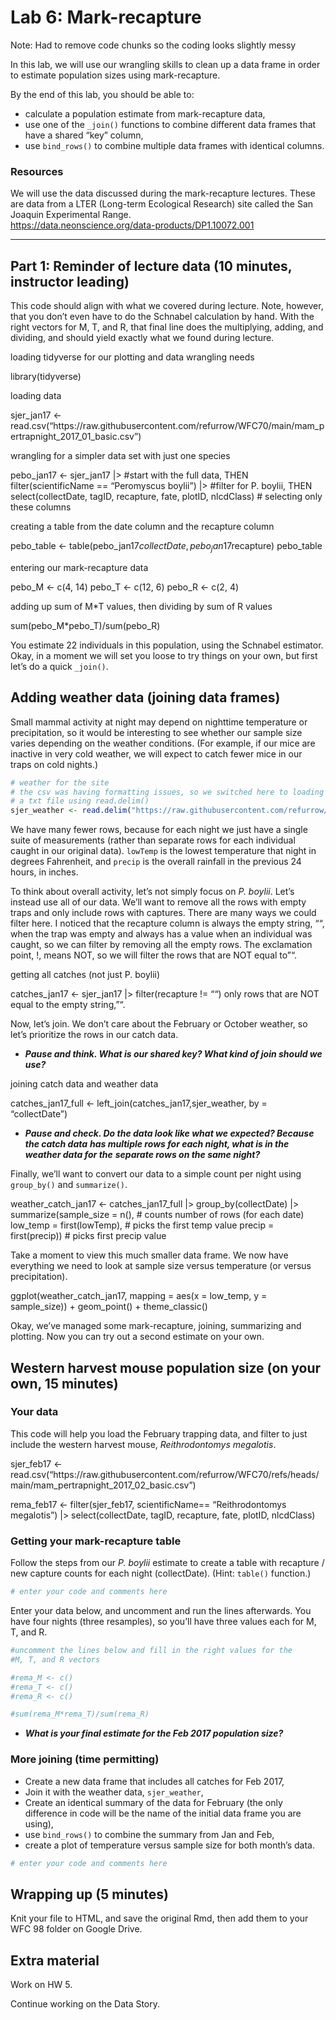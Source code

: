 # Lab 6: Mark-recapture

Note: Had to remove code chunks so the coding looks slightly messy

In this lab, we will use our wrangling skills to clean up a data frame
in order to estimate population sizes using mark-recapture. 

By the end of this lab, you should be able to:

-   calculate a population estimate from mark-recapture data,
-   use one of the `_join()` functions to combine different data frames that
have a shared "key" column, 
-   use `bind_rows()` to combine multiple data frames with 
identical columns.

### Resources

We will use the data discussed during the mark-recapture lectures. These are
data from a LTER (Long-term Ecological Research) site called the San Joaquin
Experimental Range.  
[https://data.neonscience.org/data-products/DP1.10072.001](https://data.neonscience.org/data-products/DP1.10072.001)


--------------------------------------------------------------------------------

## Part 1: Reminder of lecture data (10 minutes, instructor leading)

This code should align with what we covered during lecture. Note, however,
that you don't even have to do the Schnabel calculation by hand. With the
right vectors for M, T, and R, that final line does the multiplying, adding,
and dividing, and should yield exactly what we found during lecture.

 loading tidyverse for our plotting and data wrangling needs
 
library(tidyverse)

 loading data
 
sjer_jan17 <- read.csv("https://raw.githubusercontent.com/refurrow/WFC70/main/mam_pertrapnight_2017_01_basic.csv")

 wrangling for a simpler data set with just one species
 
pebo_jan17 <- sjer_jan17 |>  #start with the full data, THEN
  filter(scientificName == "Peromyscus boylii") |> #filter for P. boylii, THEN
  select(collectDate, tagID, recapture, fate, plotID, nlcdClass) # selecting only these columns

 creating a table from the date column and the recapture column
 
pebo_table <- table(pebo_jan17$collectDate,pebo_jan17$recapture)
pebo_table

 entering our mark-recapture data
 
pebo_M <- c(4, 14)
pebo_T <- c(12, 6)
pebo_R <- c(2, 4)

 adding up sum of M*T values, then dividing by sum of R values
 
sum(pebo_M*pebo_T)/sum(pebo_R)


You estimate 22 individuals in this population, using the Schnabel estimator.
Okay, in a moment we will set you loose to try things on your own, but
first let's do a quick `_join()`.

## Adding weather data (joining data frames)

Small mammal activity at night may depend on nighttime temperature or
precipitation, so it would be interesting to see whether our sample size
varies depending on the weather conditions.  (For example, if our mice
are inactive in very cold weather, we will expect to catch fewer mice in 
our traps on cold nights.)


```r

# weather for the site
# the csv was having formatting issues, so we switched here to loading
# a txt file using read.delim()
sjer_weather <- read.delim("https://raw.githubusercontent.com/refurrow/WFC70/main/sjer_weather.txt")
```

We have many fewer rows, because for each night we just have a single
suite of measurements (rather than separate rows for each individual
caught in our original data). `lowTemp` is the lowest temperature that night
in degrees Fahrenheit, and `precip` is the overall rainfall in the previous
24 hours, in inches.

To think about overall activity, let's not simply focus on *P. boylii*. Let's 
instead use all of our data. We'll want to remove all the rows with
empty traps and only include rows with captures. There are many ways
we could filter here. I noticed that the recapture column is always the empty
string, "", when the trap was empty and always has a value when an individual
was caught, so we can filter by removing all the empty rows. The exclamation 
point, !, means NOT, so we will filter the rows that are NOT equal to "".


 getting all catches (not just P. boylii)
 
catches_jan17 <- sjer_jan17 |>
  filter(recapture != "")  only rows that are NOT equal to the empty string, "".


Now, let's join. We don't care about the February or October weather, so let's 
prioritize the rows in our catch data. 

* ***Pause and think. What is our shared key? What kind of join should we use?***


joining catch data and weather data

catches_jan17_full <- left_join(catches_jan17,sjer_weather, by = "collectDate")



* ***Pause and check. Do the data look like what we expected? Because the catch data***
***has multiple rows for each night, what is in the weather data for the***
***separate rows on the same night?***

Finally, we'll want to convert our data to a simple count per night using 
`group_by()` and `summarize()`.


weather_catch_jan17 <- catches_jan17_full |>
  group_by(collectDate) |>
  summarize(sample_size = n(), # counts number of rows (for each date)
            low_temp = first(lowTemp), # picks the first temp value 
            precip = first(precip)) # picks first precip value
            
Take a moment to view this much smaller data frame. We now have everything
we need to look at sample size versus temperature (or versus precipitation).



ggplot(weather_catch_jan17,
       mapping = aes(x = low_temp, y = sample_size)) +
  geom_point() +
  theme_classic()


Okay, we've managed some mark-recapture, joining, summarizing and plotting.
Now you can try out a second estimate on your own.

## Western harvest mouse population size (on your own, 15 minutes)

### Your data

This code will help you load the February trapping data, and filter to
just include the western harvest mouse, *Reithrodontomys megalotis*.


sjer_feb17 <- read.csv("https://raw.githubusercontent.com/refurrow/WFC70/refs/heads/main/mam_pertrapnight_2017_02_basic.csv")

rema_feb17 <- filter(sjer_feb17, scientificName== "Reithrodontomys megalotis") |>
  select(collectDate, tagID, recapture, fate, plotID, nlcdClass)


### Getting your mark-recapture table

Follow the steps from our *P. boylii* estimate to create a table with
recapture / new capture counts for each night (collectDate). (Hint: `table()` 
function.)

```r

# enter your code and comments here

```


Enter your data below, and uncomment and run the lines afterwards. You have
four nights (three resamples), so you'll have three values each for
M, T, and R.

```r
#uncomment the lines below and fill in the right values for the
#M, T, and R vectors

#rema_M <- c()
#rema_T <- c()
#rema_R <- c()

#sum(rema_M*rema_T)/sum(rema_R)


```


* ***What is your final estimate for the Feb 2017 population size?***


### More joining (time permitting)

* Create a new data frame that includes all catches for Feb 2017,
* Join it with the weather data, `sjer_weather`,
* Create an identical summary of the data for February (the only 
difference in code will be the name of the initial data frame
you are using),
* use `bind_rows()` to combine the summary from Jan and Feb,
* create a plot of temperature versus sample size for both month's data.

```r

# enter your code and comments here

```



## Wrapping up (5 minutes)

Knit your file to HTML, and save the original Rmd, then add them to your WFC 98
folder on Google Drive.


## Extra material

Work on HW 5.

Continue working on the Data Story.

